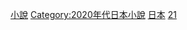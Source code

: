 {{animanga by year category header|日本小說|202|1}}
[[Category:2021年日本作品|小說]]
[[Category:2020年代日本小說|Category:2020年代日本小說]]
[[Category:2021年小說|日本]]
[[Category:21世紀各年日本小說|21]]
